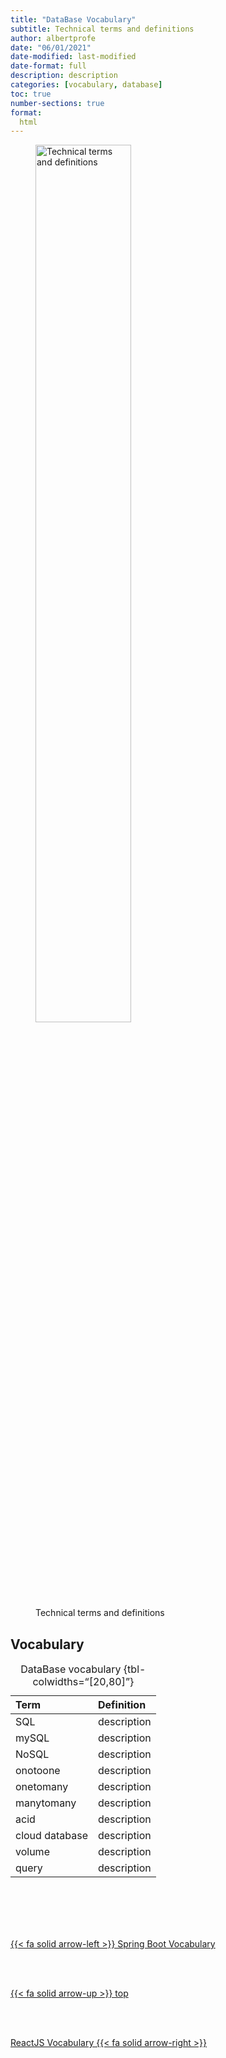 ```yaml
---
title: "DataBase Vocabulary"
subtitle: Technical terms and definitions
author: albertprofe
date: "06/01/2021"
date-modified: last-modified
date-format: full
description: description
categories: [vocabulary, database]
toc: true
number-sections: true
format:
  html
---
```


![Technical terms and definitions](/images/home/frontimagealbertprofeweb-vocabulary.png){width=60%}

## Vocabulary 

| Term | Definition |
|:---|:---|
| SQL | description |
| mySQL | description |
| NoSQL | description |
| onotoone | description |
| onetomany | description |
| manytomany | description |
| acid | description |
| cloud database | description |
| volume | description |
| query | description |

: DataBase vocabulary {tbl-colwidths="[20,80]"}


<!--- navLinks -->
<br><br>
<div class=row>
<br>
<div class='column left previous'>
<br>
[{{< fa solid arrow-left >}} Spring Boot Vocabulary](/learning/learning-vocab-spring-boot.qmd)
<br>
</div>
<br>
<div class='column center'>
<br>
[{{< fa solid arrow-up >}} top](#top)
<br>
</div>
<br>
<div class='column right next'>
<br>
[ReactJS Vocabulary  {{< fa solid arrow-right >}}](/learning/learning-vocab-reactjs.qmd)
<br>
</div>
<br>
</div>
